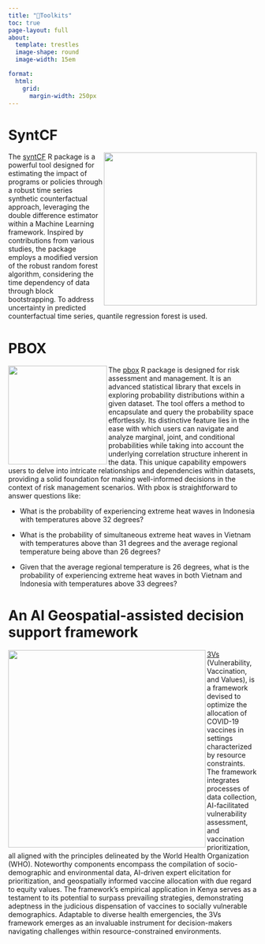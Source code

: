 ```yaml
---
title: "🧰Toolkits"
toc: true
page-layout: full
about: 
  template: trestles
  image-shape: round
  image-width: 15em

format:
  html:
    grid:
      margin-width: 250px
---
```


# SyntCF

<img src="./gallery/logoSCF.png" width="310" align="right"/>

::: justify
The [syntCF](https://github.com/athammad/syntCF) R package is a powerful tool designed for estimating the impact of programs or policies through a robust time series synthetic counterfactual approach, leveraging the double difference estimator within a Machine Learning framework. Inspired by contributions from various studies, the package employs a modified version of the robust random forest algorithm, considering the time dependency of data through block bootstrapping. To address uncertainty in predicted counterfactual time series, quantile regression forest is used.
:::

# PBOX
::: justify
<img src="./gallery/pboxIcon.png" class="padded-image" width="200" align="left"/>

The [pbox](https://github.com/athammad/pbox) R package is designed for risk assessment and management. It is an advanced statistical library that excels in exploring probability distributions within a given dataset. The tool offers a method to encapsulate and query the probability space effortlessly. Its distinctive feature lies in the ease with which users can navigate and analyze marginal, joint, and conditional probabilities while taking into account the underlying correlation structure inherent in the data. This unique capability empowers users to delve into intricate relationships and dependencies within datasets, providing a solid foundation for making well-informed decisions in the context of risk management scenarios. With pbox is straightforward to answer questions like:


-   What is the probability of experiencing extreme heat waves in Indonesia with temperatures above 32 degrees?

-   What is the probability of simultaneous extreme heat waves in Vietnam with temperatures above than 31 degrees and the average regional temperature being above than 26 degrees?

-   Given that the average regional temperature is 26 degrees, what is the probability of experiencing extreme heat waves in both Vietnam and Indonesia with temperatures above 33 degrees?
:::

# An AI Geospatial-assisted decision support framework

<img src="./gallery/3v.PNG" class="padded-image" width="400" align="left"/>

::: justify
[3Vs](https://journals.plos.org/plosone/article?id=10.1371/journal.pone.0275037) (Vulnerability, Vaccination, and Values), is a framework devised to optimize the allocation of COVID-19 vaccines in settings characterized by resource constraints. The framework integrates processes of data collection, AI-facilitated vulnerability assessment, and vaccination prioritization, all aligned with the principles delineated by the World Health Organization (WHO). Noteworthy components encompass the compilation of socio-demographic and environmental data, AI-driven expert elicitation for prioritization, and geospatially informed vaccine allocation with due regard to equity values. The framework's empirical application in Kenya serves as a testament to its potential to surpass prevailing strategies, demonstrating adeptness in the judicious dispensation of vaccines to socially vulnerable demographics. Adaptable to diverse health emergencies, the 3Vs framework emerges as an invaluable instrument for decision-makers navigating challenges within resource-constrained environments.
:::
